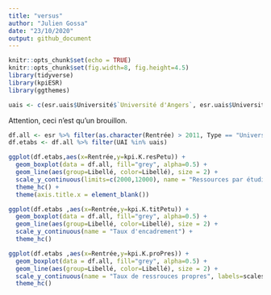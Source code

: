 ```yaml
---
title: "versus"
author: "Julien Gossa"
date: "23/10/2020"
output: github_document
---
```


```r
knitr::opts_chunk$set(echo = TRUE)
knitr::opts_chunk$set(fig.width=8, fig.height=4.5)
library(tidyverse)
library(kpiESR)
library(ggthemes)

uais <- c(esr.uais$Université$`Université d'Angers`, esr.uais$Université$`Université Nice - Sophia-Antipolis`)
```

Attention, ceci n'est qu'un brouillon.

```r
df.all <- esr %>% filter(as.character(Rentrée) > 2011, Type == "Université")
df.etabs <- df.all %>% filter(UAI %in% uais)

ggplot(df.etabs,aes(x=Rentrée,y=kpi.K.resPetu)) +
  geom_boxplot(data = df.all, fill="grey", alpha=0.5) +
  geom_line(aes(group=Libellé, color=Libellé), size = 2) +
  scale_y_continuous(limits=c(2000,12000), name = "Ressources par étudiant", labels = euro_k) +
  theme_hc() + 
  theme(axis.title.x = element_blank())
```

```r
ggplot(df.etabs ,aes(x=Rentrée,y=kpi.K.titPetu)) +
  geom_boxplot(data = df.all, fill="grey", alpha=0.5) +
  geom_line(aes(group=Libellé, color=Libellé), size = 2) +
  scale_y_continuous(name = "Taux d'encadrement") +
  theme_hc()
```

```r
ggplot(df.etabs ,aes(x=Rentrée,y=kpi.K.proPres)) +
  geom_boxplot(data = df.all, fill="grey", alpha=0.5) +
  geom_line(aes(group=Libellé, color=Libellé), size = 2) +
  scale_y_continuous(name = "Taux de ressrouces propres", labels=scales::percent) +
  theme_hc()
```